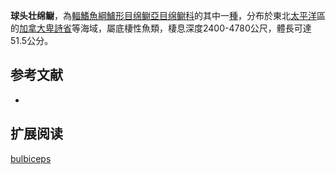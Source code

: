 {{Speciesbox
| name = 球头壮绵鳚
| image = 
| status = NE
| status_system = IUCN3.1
| genus = Pachycara
| species = bulbiceps
| authority = [[Garman|Garman]], 1899
| synonyms = *''Maynea bulbiceps''<br /><small>Garman, 1899</small>
*''Pachycara obesa''<br /><small>Zugmayer, 1911</small>
*''Pachycara obesum''<br /><small>Zugmayer, 1911</small>
}}

'''球头壮绵鳚'''，為[[輻鰭魚綱|輻鰭魚綱]][[鱸形目|鱸形目]][[绵鳚亞目|绵鳚亞目]][[绵鳚科|绵鳚科]]的其中一[[種|種]]，分布於東北[[太平洋|太平洋]]區的[[加拿大|加拿大]][[卑詩省|卑詩省]]等海域，屬底棲性魚類，棲息深度2400-4780公尺，體長可達51.5公分。

==参考文献==
*{{FishBase_species|genus=Pachycara|species=bulbiceps|year=2012|month=3}}

== 扩展阅读 ==
{{refbegin}}
{{wikispecies-inline|Pachycara bulbiceps|球头壮绵鳚}}
{{refend}}
{{Taxonbar|from=Q1114407}}

[[Category:壮绵鳚属|bulbiceps]]


{{鱸形目小作品}}